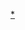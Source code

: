 {{navbox
|name  = 楚科奇自治區行政區劃
|title = [[楚科奇自治區]][[楚科奇自治區行政區劃|行政区划]]
|listclass=hlist
|above = 區府：[[阿納德爾]]
|imageleft = [[File:Coat of Arms of Chukotka.svg|40px|Coat of arms of Chukotka]]
|image = [[File:Flag of Chukotka.svg|40px|Flag of Chukotka]]
|group1=区
|list1=
*[[阿納德爾區]]
*[[比利比諾區]]
*[[恰翁區]]
*[[楚科奇区]]
*[[尤利廷區]]
*[[普羅維傑尼亞區]]
|group2=城镇
|list2=
*[[阿纳德尔]]
*[[比利比诺]]
*[[佩韦克]]
|group3=市级镇
|list3=
*[[阿利斯克羅沃]]
*{{tsl|en|Baranikha, Chukotka Autonomous Okrug|巴拉尼哈 (楚科奇自治区)|巴拉尼哈}}
*{{tsl|en|Beringovsky (inhabited locality)|白令戈夫斯基}}
*[[貝斯特雷 (楚科奇自治區)|貝斯特雷]]
*[[達利尼 (楚科奇自治區)|達利尼]]
*{{tsl|en|Egvekinot|埃格韦基诺特}}
*[[共青城 (楚科奇自治區)|共青城]]
*[[紅軍鎮 (楚科奇自治區)|紅軍鎮]]
*{{tsl|en|Leningradsky, Chukotka Autonomous Okrug|列宁格勒茨基 (楚科奇自治区)|列宁格勒茨基}}
*{{tsl|en|Mys Shmidta|梅斯-施密特}}
*{{tsl|en|Otrozhny, Chukotka Autonomous Okrug|奥特罗日内 (楚科奇自治区)|奥特罗日内}}
*{{tsl|en|Provideniya|普罗维杰尼亚}}
*{{tsl|en|Shakhtyorsky, Chukotka Autonomous Okrug|沙赫乔尔斯基 (楚科奇自治区)|沙赫乔尔斯基}}
*{{tsl|en|Ugolnye Kopi|乌戈利内耶科皮}}
*[[瓦利庫梅]]
*{{tsl|en|Vesenny, Chukotka Autonomous Okrug|韦先尼 (楚科奇自治区)|韦先尼}}
*[[弗斯特列奇內 (楚科奇自治區)|弗斯特列奇內]]
*{{tsl|en|Yuzhny, Chukotka Autonomous Okrug|尤日内 (楚科奇自治区)|尤日内}}
}}
<noinclude>[[Category:楚科奇自治區城市|*]]</noinclude>